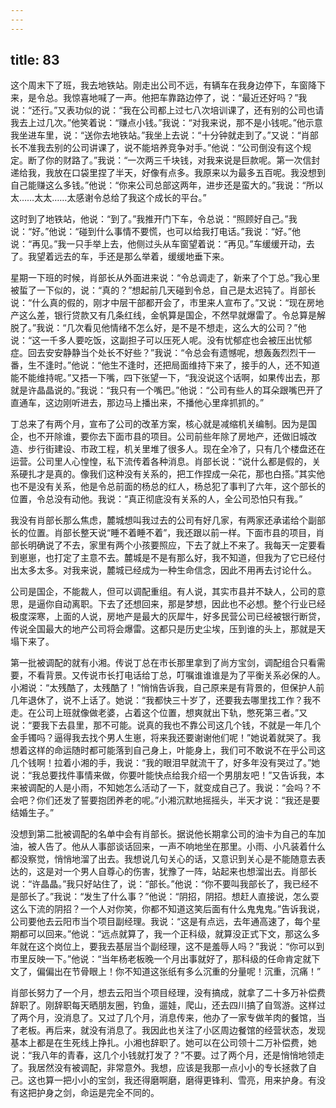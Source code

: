 ```yaml
---
---
---
```

title: 83
---




这个周末下了班，我去地铁站。刚走出公司不远，有辆车在我身边停下，车窗降下来，是令总。我惊喜地喊了一声。他把车靠路边停了，说：“最近还好吗？”我说：“还行。”又表功似的说：“我在公司都上过七八次培训课了，还有别的公司也请我去上过几次。”他笑着说：“赚点小钱。”我说：“对我来说，那不是小钱呢。”他示意我坐进车里，说：“送你去地铁站。”我坐上去说：“十分钟就走到了。”又说：“肖部长不准我去别的公司讲课了，说不能培养竞争对手。”他说：“公司倒没有这个规定。断了你的财路了。”我说：“一次两三千块钱，对我来说是巨款呢。第一次信封递给我，我放在口袋里捏了半天，好像有点多。我原来以为最多五百呢。我没想到自己能赚这么多钱。”他说：“你来公司总部这两年，进步还是蛮大的。”我说：“所以太……太太……太感谢令总给了我这个成长的平台。”

这时到了地铁站，他说：“到了。”我推开门下车，令总说：“照顾好自己。”我说：“好。”他说：“碰到什么事情不要慌，也可以给我打电话。”我说：“好。”他说：“再见。”我一只手举上去，他侧过头从车窗望着说：“再见。”车缓缓开动，去了。我望着远去的车，手还是那么举着，缓缓地垂下来。

星期一下班的时候，肖部长从外面进来说：“令总调走了，新来了个丁总。”我心里被蜇了一下似的，说：“真的？”想起前几天碰到令总，自己是太迟钝了。肖部长说：“什么真的假的，刚才中层干部都开会了，市里来人宣布了。”又说：“现在房地产这么差，银行贷款又有几条红线，金帆算是国企，不然早就爆雷了。令总算是解脱了。”我说：“几次看见他情绪不怎么好，是不是不想走，这么大的公司？”他说：“这一千多人要吃饭，这副担子可以压死人呢。没有忧郁症也会被压出忧郁症。回去安安静静当个处长不好些？”我说：“令总会有遗憾呢，想轰轰烈烈干一番，生不逢时。”他说：“他生不逢时，还把局面维持下来了，接手的人，还不知道能不能维持呢。”又捂一下嘴，四下张望一下，“我没说这个话啊，如果传出去，那就是许晶晶说的。”我说：“我只有一个嘴巴。”他说：“公司有些人的耳朵跟嘴巴开了直通车，这边刚听进去，那边马上播出来，不播他心里痒抓抓的。”

丁总来了有两个月，宣布了公司的改革方案，核心就是减缩机关编制。因为是国企，也不开除谁，要你去下面市县的项目。公司前些年除了房地产，还做旧城改造、步行街建设、市政工程，机关里堆了很多人。现在全冷了，只有几个楼盘还在运营。公司里人心惶惶，私下流传着各种消息。肖部长说：“说什么都是假的，关系硬扎才是真的。像我们这种没有关系的，把工作捏成一朵花，那也白搭。”其实他也不是没有关系，他是令总前面的杨总的红人，杨总犯了事判了六年，这个部长的位置，令总没有动他。我说：“真正彻底没有关系的人，全公司恐怕只有我。”

我没有肖部长那么焦虑，麓城想叫我过去的公司有好几家，有两家还承诺给个副部长的位置。肖部长整天说“睡不着睡不着”，我还跟以前一样。下面市县的项目，肖部长明确说了不去，家里有两个小孩要照应，下去了就上不来了。我每天一定要看到崽崽，也打定了主意不去。麓城是不是有那么好，我不知道，但我为了它已经付出太多太多。对我来说，麓城已经成为一种生命信念，因此不用再去讨论什么。

公司是国企，不能裁人，但可以调配重组。有人说，其实市县并不缺人，公司的意思，是逼你自动离职。下去了还想回来，那是梦想，因此也不必想。整个行业已经极度深寒，上面的人说，房地产是最大的灰犀牛，好多民营公司已经被银行断贷，传说全国最大的地产公司将会爆雷。这都只是历史尘埃，压到谁的头上，那就是天塌下来了。

第一批被调配的就有小湘。传说丁总在市长那里拿到了尚方宝剑，调配组合只看需要，不看背景。又传说市长打电话给丁总，叮嘱谁谁谁是为了平衡关系必保的人。小湘说：“太残酷了，太残酷了！”悄悄告诉我，自己原来是有背景的，但保护人前几年退休了，说不上话了。她说：“我都快三十岁了，还要我去哪里找工作？我不走。在公司上班就像做老婆，占着这个位置，想爽就出下轨，憋死第三者。”又说：“要我下去县里，那不可能。说真的我也不靠公司这几个钱，不就是一年几个金手镯吗？逼得我去找个男人生崽，将来我还要谢谢他们呢！”她说着就哭了。我想着这样的命运随时都可能落到自己身上，叶能身上，我们可不敢说不在乎公司这几个钱啊！拉着小湘的手，我说：“我的眼泪早就流干了，好多年没有哭过了。”她说：“我总要找件事情来做，你要叶能快点给我介绍一个男朋友吧！”又告诉我，本来被调配的人是小雨，不知她怎么活动了一下，就变成自己了。我说：“会吗？不会吧？你们还发了誓要抱团养老的呢。”小湘沉默地摇摇头，半天才说：“我还是要结婚生子。”

没想到第二批被调配的名单中会有肖部长。据说他长期拿公司的油卡为自己的车加油，被人告了。他从人事部谈话回来，一声不响地坐在那里。小雨、小凡装着什么都没察觉，悄悄地溜了出去。我想说几句关心的话，又意识到关心是不能随意去表达的，这是对一个男人自尊心的伤害，犹豫了一阵，站起来也想溜出去。肖部长说：“许晶晶。”我只好站住了，说：“部长。”他说：“你不要叫我部长了，我已经不是部长了。”我说：“发生了什么事？”他说：“阴招，阴招。想赶人直接说，怎么耍这么下流的阴招？一个人对你笑，你都不知道这笑后面有什么鬼鬼鬼。”告诉我说，公司要他去云阳市当个项目副经理。我说：“这是有点远，去年通高速了，每个星期都可以回来。”他说：“远点就算了，我一个正科级，就算没正式下文，那这么多年就在这个岗位上，要我去基层当个副经理，这不是羞辱人吗？”我说：“你可以到市里反映一下。”他说：“当年杨老板晚一个月出事就好了，那科级的任命肯定就下文了，偏偏出在节骨眼上！你不知道这张纸有多么沉重的分量呢！沉重，沉痛！”

肖部长努力了一个月，想去云阳当个项目经理，没有搞成，就拿了二十多万补偿费辞职了。刚辞职每天晒朋友圈，钓鱼，遛娃，爬山，还去四川搞了自驾游。这样过了两个月，没消息了。又过了几个月，消息传来，他办了一家专做羊肉的餐馆，当了老板。再后来，就没有消息了。我因此也关注了小区周边餐馆的经营状态，发现基本上都是在生死线上挣扎。小湘也辞职了。她可以在公司领十二万补偿费，她说：“我八年的青春，这几个小钱就打发了？”不要。过了两个月，还是悄悄地领走了。我居然没有被调配，非常意外。我想，应该是我那一点小小的专长拯救了自己。这也算一把小小的宝剑，我还得磨啊磨，磨得更锋利、雪亮，用来护身。有没有这把护身之剑，命运是完全不同的。